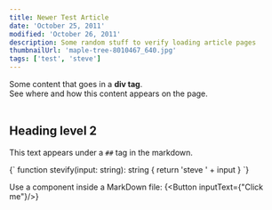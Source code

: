 ```yaml
---
title: Newer Test Article
date: 'October 25, 2011'
modified: 'October 26, 2011'
description: Some random stuff to verify loading article pages
thumbnailUrl: 'maple-tree-8010467_640.jpg'
tags: ['test', 'steve']
---
```


<div>
  Some content that goes in a <strong>div tag</strong>. <br/>
  See where and how this content appears on the page.
</div>

<br/>

## Heading level 2

This text appears under a `##` tag in the markdown.

<SyntaxHighlighter language="typescript">
  {`
    function stevify(input: string): string {
      return 'steve ' + input
    }
  `}
</SyntaxHighlighter>

Use a component inside a MarkDown file: {<Button inputText={"Click me"}/>}
